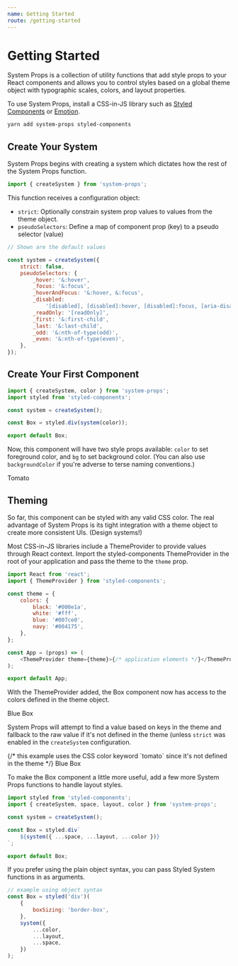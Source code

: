 ```yaml
---
name: Getting Started
route: /getting-started
---
```



# Getting Started

System Props is a collection of utility functions that add style props to your React components and allows you to control styles based on a global theme object with typographic scales, colors, and layout properties.

To use System Props, install a CSS-in-JS library such as [Styled Components][styled-components] or [Emotion][emotion].

```sh
yarn add system-props styled-components
```

## Create Your System

System Props begins with creating a system which dictates how the rest of the System Props function.

```js
import { createSystem } from 'system-props';
```

This function receives a configuration object:

- `strict`: Optionally constrain system prop values to values from the theme object.
- `pseudoSelectors`: Define a map of component prop (key) to a pseudo selector (value)

```js
// Shown are the default values

const system = createSystem({
	strict: false,
	pseudoSelectors: {
		_hover: '&:hover',
		_focus: '&:focus',
		_hoverAndFocus: '&:hover, &:focus',
		_disabled:
			'[disabled], [disabled]:hover, [disabled]:focus, [aria-disabled], [aria-disabled]:hover, [aria-disabled]:focus',
		_readOnly: '[readOnly]',
		_first: '&:first-child',
		_last: '&:last-child',
		_odd: '&:nth-of-type(odd)',
		_even: '&:nth-of-type(even)',
	},
});
```

## Create Your First Component

```js
import { createSystem, color } from 'system-props';
import styled from 'styled-components';

const system = createSystem();

const Box = styled.div(system(color));

export default Box;
```

Now, this component will have two style props available: `color` to set foreground color, and `bg` to set background color. (You can also use `backgroundColor` if you're adverse to terse naming conventions.)

<Playground>
	<Box color="#fff" bg="tomato">
		Tomato
	</Box>
</Playground>

## Theming

So far, this component can be styled with any valid CSS color. The real advantage of System Props is its tight integration with a theme object to create more consistent UIs. (Design systems!)

Most CSS-in-JS libraries include a ThemeProvider to provide values through React context. Import the styled-components ThemeProvider in the root of your application and pass the theme to the `theme` prop.

```js
import React from 'react';
import { ThemeProvider } from 'styled-components';

const theme = {
	colors: {
		black: '#000e1a',
		white: '#fff',
		blue: '#007ce0',
		navy: '#004175',
	},
};

const App = (props) => (
	<ThemeProvider theme={theme}>{/* application elements */}</ThemeProvider>
);

export default App;
```

With the ThemeProvider added, the Box component now has access to the colors defined in the theme object.

<Playground>
  <Box color="black" bg="blue">Blue Box</Box>
</Playground>

System Props will attempt to find a value based on keys in the theme and fallback to the raw value if it's not defined in the theme (unless `strict` was enabled in the `createSystem` configuration.

<Playground>
  {/* this example uses the CSS color keyword `tomato` since it's not defined in the theme */}
  <Box color="black" bg="tomato">Blue Box</Box>
</Playground>

To make the Box component a little more useful, add a few more System Props functions to handle layout styles.

```js
import styled from 'styled-components';
import { createSystem, space, layout, color } from 'system-props';

const system = createSystem();

const Box = styled.div`
	${system({ ...space, ...layout, ...color })}
`;

export default Box;
```

If you prefer using the plain object syntax, you can pass Styled System functions in as arguments.

```js
// example using object syntax
const Box = styled('div')(
	{
		boxSizing: 'border-box',
	},
	system({
		...color,
		...layout,
		...space,
	})
);
```

[styled-components]: https://styled-components.com
[emotion]: https://emotion.sh
